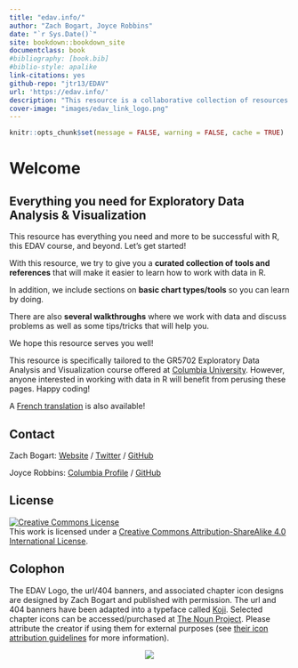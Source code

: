 ```yaml
--- 
title: "edav.info/"
author: "Zach Bogart, Joyce Robbins"
date: "`r Sys.Date()`"
site: bookdown::bookdown_site
documentclass: book
#bibliography: [book.bib]
#biblio-style: apalike
link-citations: yes
github-repo: "jtr13/EDAV"
url: 'https://edav.info/'
description: "This resource is a collaborative collection of resources designed to help students succeed in GR5702 Exploratory Data Analysis and Visualization, a course offered at Columbia University. While the course lectures and textbook focus on theoretical issues, this resource, in contrast, provides coding tips and examples to assist students as they create their own analyses and visualizations. It is our hope that students will contribute to edav.info and it will grow with the course."
cover-image: "images/edav_link_logo.png"
---
```


```r
knitr::opts_chunk$set(message = FALSE, warning = FALSE, cache = TRUE)
```

# Welcome {-}

## Everything you need for Exploratory Data Analysis & Visualization

This resource has everything you need and more to be successful with R, this EDAV course, and beyond. Let's get started!

With this resource, we try to give you a **curated collection of tools and references** that will make it easier to learn how to work with data in R. 

In addition, we include sections on **basic chart types/tools** so you can learn by doing.

There are also **several walkthroughs** where we work with data and discuss problems as well as some tips/tricks that will help you.

We hope this resource serves you well!

This resource is specifically tailored to the GR5702 Exploratory Data Analysis and Visualization course offered at [Columbia University](https://www.columbia.edu/){target="_blank"}. However, anyone interested in working with data in R will benefit from perusing these pages. Happy coding!

A [French translation](https://amelrich.github.io/EDAV/){target="_blank"} is also available!

## Contact

Zach Bogart: 
[Website](https://zachbogart.com/){target="_blank"}
/
[Twitter](https://twitter.com/zachbogart){target="_blank"}
/
[GitHub](https://github.com/zachbogart){target="_blank"}

Joyce Robbins: 
[Columbia Profile](http://stat.columbia.edu/department-directory/name/joyce-robbins/){target="_blank"}
/
[GitHub](https://github.com/jtr13){target="_blank"}

<!-- License -->
## License

<a rel="license" href="http://creativecommons.org/licenses/by-sa/4.0/" target="_blank"><img alt="Creative Commons License" style="border-width:0" src="https://i.creativecommons.org/l/by-sa/4.0/88x31.png" /></a><br />This work is licensed under a <a rel="license" href="http://creativecommons.org/licenses/by-sa/4.0/" target="_blank">Creative Commons Attribution-ShareAlike 4.0 International License</a>.

<!-- Colophon -->
## Colophon

The EDAV Logo, the url/404 banners, and associated chapter icon designs are designed by Zach Bogart and published with permission. The url and 404 banners have been adapted into a typeface called [Koji](https://zachbogart.com/koji){target="_blank"}. Selected chapter icons can be accessed/purchased at [The Noun Project](https://thenounproject.com/zachbogart/){target="_blank"}. Please attribute the creator if using them for external purposes (see [their icon attribution guidelines](https://thenounproject.zendesk.com/hc/en-us/articles/200509928-How-do-I-give-creators-credit-in-my-work-){target="_blank"} for more information). 

<center>
![](images/main_page.png)
</center>

<!-- Adding these nonvisible image files here to trick bookdown into copying them into the images folder -->
<img src="images/icons/edav_resource_url_404.png" height="0" width = "0">
<img src="images/icons/edav_resource_url_404_no_smile.png" height="0" width="0">
<img src="images/icons/edav_resource_url.png" height="0" width="0">
<img src="images/icons/edav_resource_small.png" height="0" width="0">

